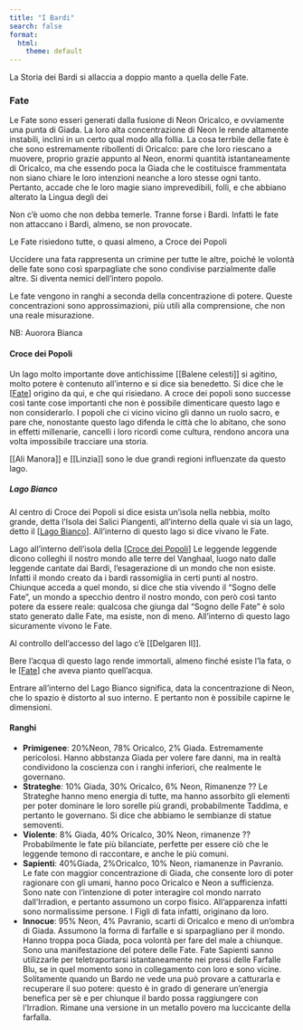 ```yaml
---
title: "I Bardi"
search: false
format:
  html:
    theme: default
---
```


La Storia dei Bardi si allaccia a doppio manto a quella delle Fate. 

### Fate

Le Fate sono esseri generati dalla fusione di Neon Oricalco, e ovviamente una punta di Giada. 
La loro alta concentrazione di Neon le rende altamente instabili, inclini in un certo qual modo alla follia. La cosa terrbile delle fate è che sono estremamente ribollenti di Oricalco: pare che loro riescano a muovere, proprio grazie appunto al Neon, enormi quantità istantaneamente di Oricalco, ma che essendo poca la Giada che le costituisce frammentata non siano chiare le loro intenzioni neanche a loro stesse ogni tanto. Pertanto, accade che le loro magie siano imprevedibili, folli, e che abbiano alterato la Lingua degli dei

Non c'è uomo che non debba temerle. Tranne forse i Bardi. Infatti le fate non attaccano i Bardi, almeno, se non provocate.  

Le Fate risiedono tutte, o quasi almeno, a Croce dei Popoli 

Uccidere una fata rappresenta un crimine per tutte le altre, poiché le volontà delle fate sono così sparpagliate che sono condivise parzialmente dalle altre. Si diventa nemici dell'intero popolo. 

Le fate vengono in ranghi a seconda della concentrazione di potere. Queste concentrazioni sono approssimazioni, più utili alla comprensione, che non una reale misurazione.

NB: Auorora Bianca 

#### Croce dei Popoli

Un lago molto importante dove antichissime [[Balene celesti]] si agitino, molto potere è contenuto all’interno e si dice sia benedetto. Si dice che le [[Fate]] origino da qui, e che qui risiedano. A croce dei popoli sono successe così tante cose importanti che non è possibile dimenticare questo lago e non considerarlo. I popoli che ci vicino vicino gli danno un ruolo sacro, e pare che, nonostante questo lago difenda le città che lo abitano, che sono in effetti millenarie, cancelli i loro ricordi come cultura, rendono ancora una volta impossibile tracciare una storia. 

[[Ali Manora]] e [[Linzia]] sono le due grandi regioni influenzate da questo lago. 

##### Lago Bianco

Al centro di Croce dei Popoli si dice esista un'isola nella nebbia, molto grande, detta l'Isola dei Salici Piangenti, all'interno della quale vi sia un lago, detto il [[Lago Bianco]].  All'interno di questo lago si dice vivano le Fate. 

Lago all'interno dell'isola della [[Croce dei Popoli]] Le leggende leggende dicono colleghi il nostro mondo alle terre del Vanghaal, luogo nato dalle leggende cantate dai Bardi, l'esagerazione di un mondo che non esiste. Infatti il mondo creato da i bardi rassomiglia in certi punti al nostro. Chiunque acceda a quel mondo, si dice che stia vivendo il "Sogno delle Fate", un mondo a specchio dentro il nostro mondo, con però così tanto potere da essere reale: qualcosa che giunga dal "Sogno delle Fate" è solo stato generato dalle Fate, ma esiste, non di meno. All'interno di questo lago sicuramente vivono le Fate. 

Al controllo dell'accesso del lago c'è [[Delgaren II]].

Bere l'acqua di questo lago rende immortali, almeno finché esiste l'la fata, o le [[Fate]] che aveva pianto quell'acqua. 

Entrare all'interno del Lago Bianco significa, data la concentrazione di Neon, che lo spazio è distorto al suo interno. E pertanto non è possibile capirne le dimensioni. 

#### Ranghi 

 - **Primigenee**: 20%Neon, 78% Oricalco, 2% Giada. 
  Estremamente pericolosi. Hanno abbstanza Giada per volere fare danni, ma in realtà condividono la coscienza con i ranghi inferiori, che realmente le governano.
 - **Strateghe**: 10% Giada, 30% Oricalco, 6% Neon, Rimanenze ?? 
  Le Strateghe hanno meno energia di tutte, ma hanno assorbito gli elementi per poter dominare le loro sorelle più grandi, probabilmente Taddìma, e pertanto le governano. Si dice che abbiamo le sembianze di statue semoventi.
 - **Violente**: 8% Giada, 40% Oricalco, 30% Neon, rimanenze ?? 
  Probabilmente le fate più bilanciate, perfette per essere ciò che le leggende temono di raccontare, e anche le più comuni.
 - **Sapienti**: 40%Giada, 2%Oricalco, 10% Neon, riamanenze in Pavranio. 
  Le fate con maggior concentrazione di Giada, che consente loro di poter ragionare con gli umani, hanno poco Oricalco e Neon a sufficienza. Sono nate con l'intenzione di poter interagire  col mondo narrato dall'Irradion, e pertanto assumono un corpo fisico. All'apparenza infatti sono normalissime persone. I Figli di fata
 infatti, originano da loro.
 - **Innocue**: 95% Neon, 4% Pavranio, scarti di Oricalco e meno di un'ombra di Giada. 
  Assumono la forma di farfalle e si sparpagliano per il mondo. Hanno troppa poca Giada, poca volontà per fare del male a chiunque. Sono una manifestazione del potere delle Fate. Fate Sapienti sanno utilizzarle per teletraportarsi istantaneamente nei pressi delle Farfalle Blu, se in quel momento sono in collegamento con loro e sono vicine. Solitamente quando un Bardo ne vede una può provare a catturarla e recuperare il suo potere: questo è in grado di generare un'energia benefica per sè e per chiunque il bardo possa raggiungere con l'Irradion. Rimane una versione in un metallo povero ma luccicante della farfalla. 




